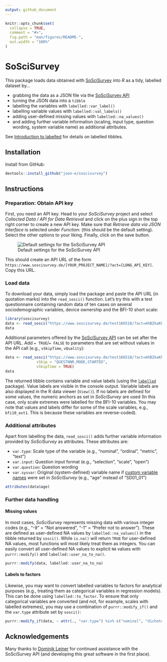 ```yaml
---
output: github_document
---
```


<!-- README.md is generated from README.Rmd. Please edit that file -->

```r
knitr::opts_chunk$set(
  collapse = TRUE,
  comment = "#>",
  fig.path = "man/figures/README-",
  out.width = "100%"
)
```
# SoSciSurvey

This package loads data obtained with [SoSciSurvey](https://www.soscisurvey.de/en/index) into _R_ as a tidy, labelled dataset by...
 
 - grabbing the data as a JSON file via the [SoSciSurvey API](https://www.soscisurvey.de/help/doku.php/en:results:data-api)
 - turning the JSON data into a `tibble`
 - labelling the variables with `labelled::var_label()`
 - labelling variable values with `labelled::val_labels()`
 - adding user-defined missing values with `labelled::na_values()`
 - and adding further variable information (scaling, input type, question wording, system variable name) as additional attributes.
 
See [Introduction to labelled](https://cran.r-project.org/web/packages/labelled/vignettes/intro_labelled.html) for details on labelled tibbles.

## Installation

Install from GitHub:

```r
devtools::install_github("joon-e/soscisurvey")
```


## Instructions

### Preparation: Obtain API key

First, you need an API key. Head to your _SoSciSurvey_ project and select _Collected Data / API for Data Retrieval_ and click on the plus sign in the top right corner to create a new API key. Make sure that _Retrieve data via JSON interface_ is selected under _Function:_ (this should be the default setting). Select the other options to your liking. Finally, click on the save button.

![Default settings for the SoSciSurvey API](man/figures/README-sosci-api.png)

This should create an API URL of the form `https://www.soscisurvey.de/[YOUR_PROJECT_NAME]/?act=[LONG_API_KEY]`. Copy this URL.

### Load data

To download your data, simply load the package and paste the API URL (in quotation marks) into the `read_sosci()` function. Let's try this with a test questionnaire containing random data of ten cases on several sociodemographic variables, device ownership and the BFI-10 short scale:

```r

library(soscisurvey)
data <- read_sosci("https://www.soscisurvey.de/test166518/?act=mhBZkaKkPn1IvCWyU7296BOC")
data
```

Additional parameters offered by the [SoSciSurvey API](https://www.soscisurvey.de/help/doku.php/en:results:data-api) can be set after the API URL. Add `= TRUE`/`= FALSE` to parameters that are set without values in the API call (e.g., `vSkipTime`, `vQuality`):

```r
data <- read_sosci("https://www.soscisurvey.de/test166518/?act=mhBZkaKkPn1IvCWyU7296BOC",
              vSkip = "QUESTNNR,MODE,STARTED",
              vSkipTime = TRUE)
data
```

The returned tibble contains variable and value labels (using the [`labelled`](https://cran.r-project.org/web/packages/labelled/) package). Value labels are visible in the console output. Variable labels are also displayed in the R data viewer (`View()`). If no labels are defined for some values, the numeric anchors as set in _SoSciSurvey_ are used (In this case, only scale extremes were labelled for the BFI-10 variables. You may note that values and labels differ for some of the scale variables, e.g., `bfi10_ext1`. This is because these variables are reverse-coded).

### Additional attributes

Apart from labelling the data, `read_sosci()` adds further variable information provided by _SoSciSurvey_ as attributes. These attributes are:

 - `var.type`: Scale type of the variable (e.g., "nominal", "ordinal", "metric", "text")
 - `var.input`: Question input format (e.g., "selection", "scale", "open")
 - `var.question`: Question wording
 - `var.sysvar`: Original (system-defined) variable name if [custom variable names](https://www.soscisurvey.de/help/doku.php/en:create:variables#custom_variable_ids) were set in _SoSciSurvey_ (e.g., "age" instead of "SD01_01")
 
```r
attributes(data$age)
```
 

### Further data handling

#### Missing values

In most cases, _SoSciSurvey_ represents missing data with various integer codes (e.g., "-9" = "Not answered", "-1" = "Prefer not to answer"). These are defined as user-defined NA values by `labelled::na_values()` in the tibble returned by `sosci()`. While `is.na()` will return `TRUE` for user-defined NA values, most functions will most likely treat them as integers. You can easily convert all user-defined NA values to explicit `NA` values with `purrr::modify()` and `labelled::user_na_to_na()`.

```r
purrr::modify(data, labelled::user_na_to_na)
```

#### Labels to factors

Likewise, you may want to convert labelled variables to factors for analytical purposes (e.g., treating them as categorical variables in regression models). This can be done using `labelled::to_factor`. To ensure that only categorical variables are converted (and not, for example, scales with labelled extremes), you may use a combination of `purrr::modify_if()` and the `var.type` attribute set by `sosci()`:

```r
purrr::modify_if(data, ~ attr(., "var.type") %in% c("nominal", "dichotomous"), labelled::to_factor)
```

## Acknowledgements

Many thanks to [Dominik Leiner](https://www.ls1.ifkw.uni-muenchen.de/personen/wiss_ma/leiner_dominik/index.html) for continued assistance with the SoSciSurvey API (and developing this great software in the first place).
